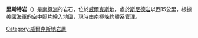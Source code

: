 {{Expand language|1=en|time=2020-10-12T15:36:04+00:00}}
{{Unreferenced|time=2020-10-12T15:36:04+00:00}}
{{coord|66|31|S|107|25|E|display=title}}

'''里斯特岩'''（{{lang-en|Reist Rocks}}）是[[南極洲|南極洲]]的岩石，位於[[威爾克斯地|威爾克斯地]]，處於[[斯尼德岩|斯尼德岩]]以西15公里，根據[[美國|美國]]海軍的空中照片繪入地圖，現時由[[南極條約體系|南極條約體系]]管理。

{{DEFAULTSORT:Reist Rocks}}
[[Category:威爾克斯地岩層|Category:威爾克斯地岩層]]


{{WilkesLand-geo-stub}}